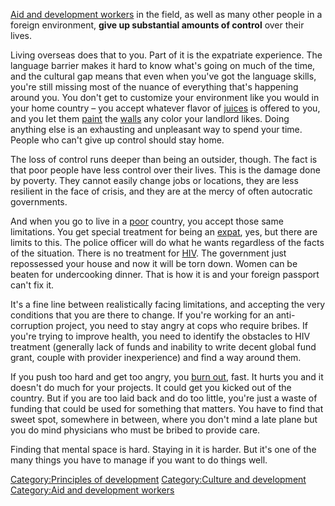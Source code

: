 [[Aid and development workers]] in the field, as well as many other people in a foreign environment, '''give up substantial amounts of control''' over their lives.

Living overseas does that to you. Part of it is the expatriate experience. The language barrier makes it hard to know what's going on much of the time, and the cultural gap means that even when you've got the language skills, you're still missing most of the nuance of everything that's happening around you. You don't get to customize your environment like you would in your home country – you accept whatever flavor of [[juices]] is offered to you, and you let them [[paint]] the [[walls]] any color your landlord likes. Doing anything else is an exhausting and unpleasant way to spend your time. People who can't give up control should stay home.

The loss of control runs deeper than being an outsider, though. The fact is that poor people have less control over their lives. This is the damage done by poverty. They cannot easily change jobs or locations, they are less resilient in the face of crisis, and they are at the mercy of often autocratic governments.

And when you go to live in a [[poor]] country, you accept those same limitations. You get special treatment for being an [[expat]], yes, but there are limits to this. The police officer will do what he wants regardless of the facts of the situation. There is no treatment for [[HIV]]. The government just repossessed your house and now it will be torn down. Women can be beaten for undercooking dinner. That is how it is and your foreign passport can't fix it.

It's a fine line between realistically facing limitations, and accepting the very conditions that you are there to change. If you're working for an anti-corruption project, you need to stay angry at cops who require bribes. If you're trying to improve health, you need to identify the obstacles to HIV treatment (generally lack of funds and inability to write decent global fund grant, couple with provider inexperience) and find a way around them.

If you push too hard and get too angry, you [[burn out]], fast. It hurts you and it doesn't do much for your projects. It could get you kicked out of the country. But if you are too laid back and do too little, you're just a waste of funding that could be used for something that matters. You have to find that sweet spot, somewhere in between, where you don't mind a late plane but you do mind physicians who must be bribed to provide care.

Finding that mental space is hard. Staying in it is harder. But it's one of the many things you have to manage if you want to do things well.


{{stub}}


{{attrib bloodandmilk|url=http://bloodandmilk.org/?p=1259 }}

[[Category:Principles of development]]
[[Category:Culture and development]]
[[Category:Aid and development workers]]